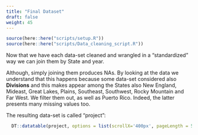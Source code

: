 ```yaml
---
title: "Final Dataset"
draft: false
weight: 45 
---
```

```r
source(here::here("scripts/setup.R"))
source(here::here("scripts/Data_cleaning_script.R"))
```
Now that we have each data-set cleaned and wrangled in a "standardized" way we can join them by State and year.

Although, simply joining them produces NAs. By looking at the data we understand that this happens because some data-set considered also <b>Divisions</b> and this makes appear among the States also New England, Mideast, Great Lakes, Plains, Southeast, Southwest, Rocky Mountain and Far West. We filter them out, as well as Puerto Rico. Indeed, the latter presents many missing values too. 

The resulting data-set is called "project":

```r
  DT::datatable(project, options = list(scrollX='400px', pageLength = 5, lengthMenu = c(5, 10, 15, 20)), caption = 'Final Dataset')
```